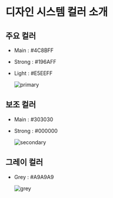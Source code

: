 # 디자인 시스템 컬러 소개

## 주요 컬러

- Main : #4C8BFF
- Strong : #196AFF
- Light : #E5EEFF

  ![primary](https://github.com/Team94/DesignSystem-StoryBook/assets/136573728/10ed533c-ae2a-452b-af99-f8791f553a4f)

## 보조 컬러

- Main : #303030
- Strong : #000000

  ![secondary](https://github.com/Team94/DesignSystem-StoryBook/assets/136573728/10ee2da2-524c-4ae7-b7c6-2aa90f1fffcf)

## 그레이 컬러

- Grey : #A9A9A9

  ![grey](https://github.com/Team94/DesignSystem-StoryBook/assets/136573728/4b375fb4-72d1-49f7-b447-ba77c3f6ecbc)
